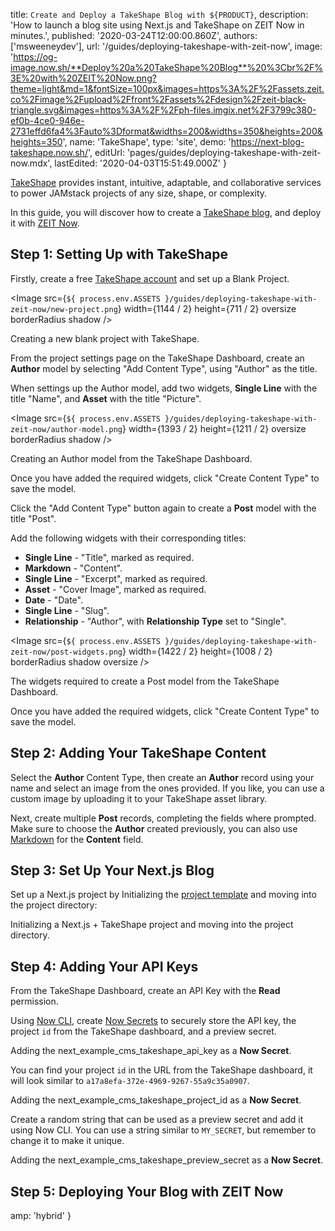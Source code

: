 

  title: `Create and Deploy a TakeShape Blog with ${PRODUCT}`,
  description:
    'How to launch a blog site using Next.js and TakeShape on ZEIT Now in minutes.',
  published: '2020-03-24T12:00:00.860Z',
  authors: ['msweeneydev'],
  url: '/guides/deploying-takeshape-with-zeit-now',
  image:
    'https://og-image.now.sh/**Deploy%20a%20TakeShape%20Blog**%20%3Cbr%2F%3E%20with%20ZEIT%20Now.png?theme=light&md=1&fontSize=100px&images=https%3A%2F%2Fassets.zeit.co%2Fimage%2Fupload%2Ffront%2Fassets%2Fdesign%2Fzeit-black-triangle.svg&images=https%3A%2F%2Fph-files.imgix.net%2F3799c380-ef0b-4ce0-946e-2731effd6fa4%3Fauto%3Dformat&widths=200&widths=350&heights=200&heights=350',
  name: 'TakeShape',
  type: 'site',
  demo: 'https://next-blog-takeshape.now.sh/',
  editUrl: 'pages/guides/deploying-takeshape-with-zeit-now.mdx',
  lastEdited: '2020-04-03T15:51:49.000Z'
}

[TakeShape](https://www.takeshape.io/) provides instant, intuitive, adaptable, and collaborative services to power JAMstack projects of any size, shape, or complexity.

In this guide, you will discover how to create a [TakeShape blog](https://next-blog-takeshape.now.sh/), and deploy it with [ZEIT Now](/).

## Step 1: Setting Up with TakeShape

Firstly, create a free [TakeShape account](https://app.takeshape.io/signup) and set up a Blank Project.

<Image
  src={`${
    process.env.ASSETS
  }/guides/deploying-takeshape-with-zeit-now/new-project.png`}
  width={1144 / 2}
  height={711 / 2}
  oversize
  borderRadius
  shadow
/>
<Caption>
  Creating a new blank project with TakeShape.
</Caption>

From the project settings page on the TakeShape Dashboard, create an **Author** model by selecting "Add Content Type", using "Author" as the title.

When settings up the Author model, add two widgets, **Single Line** with the title "Name", and **Asset** with the title "Picture".

<Image
  src={`${
    process.env.ASSETS
  }/guides/deploying-takeshape-with-zeit-now/author-model.png`}
  width={1393 / 2}
  height={1211 / 2}
  oversize
  borderRadius
  shadow
/>
<Caption>
  Creating an <InlineCode>Author</InlineCode> model from the TakeShape Dashboard.
</Caption>

Once you have added the required widgets, click "Create Content Type" to save the model.

Click the "Add Content Type" button again to create a **Post** model with the title "Post".

Add the following widgets with their corresponding titles:

- **Single Line** - "Title", marked as required.
- **Markdown** - "Content".
- **Single Line** - "Excerpt", marked as required.
- **Asset** - "Cover Image", marked as required.
- **Date** - "Date".
- **Single Line** - "Slug".
- **Relationship** - "Author", with **Relationship Type** set to "Single".

<Image
  src={`${
    process.env.ASSETS
  }/guides/deploying-takeshape-with-zeit-now/post-widgets.png`}
  width={1422 / 2}
  height={1008 / 2}
  borderRadius
  shadow
  oversize
/>
<Caption>
  The widgets required to create a <InlineCode>Post</InlineCode> model from the TakeShape Dashboard.
</Caption>

Once you have added the required widgets, click "Create Content Type" to save the model.

## Step 2: Adding Your TakeShape Content

Select the **Author** Content Type, then create an **Author** record using your name and select an image from the ones provided. If you like, you can use a custom image by uploading it to your TakeShape asset library.

Next, create multiple **Post** records, completing the fields where prompted. Make sure to choose the **Author** created previously, you can also use [Markdown](https://www.markdownguide.org/) for the **Content** field.

## Step 3: Set Up Your Next.js Blog

Set up a Next.js project by Initializing the [project template](https://github.com/zeit/next.js/tree/canary/examples/cms-takeshape) and moving into the project directory:

<Snippet dark text="yarn create next-app --example cms-takeshape my-takeshape-app && cd my-takeshape-app" />
<Caption>Initializing a Next.js + TakeShape project and moving into the project directory.</Caption>

## Step 4: Adding Your API Keys

From the TakeShape Dashboard, create an API Key with the **Read** permission.

Using [Now CLI](/download), create [Now Secrets](/docs/v2/serverless-functions/env-and-secrets/) to securely store the API key, the project `id` from the TakeShape dashboard, and a preview secret.

<Snippet dark text="now secrets add next_example_cms_takeshape_api_key [your-takeshape-api-key]" />
<Caption>
  Adding the <InlineCode>next_example_cms_takeshape_api_key</InlineCode> as a <strong>Now Secret</strong>.
</Caption>

You can find your project `id` in the URL from the TakeShape dashboard, it will look similar to `a17a8efa-372e-4969-9267-55a9c35a0907`.

<Snippet dark text="now secrets add next_example_cms_takeshape_project_id [your-takeshape-project-id]" />
<Caption>
  Adding the <InlineCode>next_example_cms_takeshape_project_id</InlineCode> as a <strong>Now Secret</strong>.
</Caption>

Create a random string that can be used as a preview secret and add it using Now CLI. You can use a string similar to `MY_SECRET`, but remember to change it to make it unique.

<Snippet dark text="now secrets add next_example_cms_takeshape_preview_secret [your-random-string]" />
<Caption>
  Adding the <InlineCode>next_example_cms_takeshape_preview_secret</InlineCode> as a <strong>Now Secret</strong>.
</Caption>

## Step 5: Deploying Your Blog with ZEIT Now

<DeploySection meta={meta} />


  amp: 'hybrid'
}
